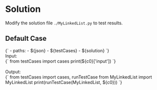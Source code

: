 


<Meta title="Data Structure/Linked List/[707] Design Linked List/Solution/Python" />

# Solution

Modify the solution file `./MyLinkedList.py` to test results.

## Default Case

<Canvas withSource="open">
  <Story name="Case 0" parameters={{ docs: { source: { code } } }} inline={false} height="130px">
    <py-env>
    {`
      - paths:
        - ${json}
        - ${testCases}
        - ${solution}
    `}
    </py-env>
    <div>
      <div>Input: </div>
      <py-script>
      {`
        from testCases import cases
        print(${c0}['input'])
      `}
      </py-script>
    </div>
    <br />
    <div>
      <div>Output: </div>
      <py-script>
      {`
        from testCases import cases, runTestCase
        from MyLinkedList import MyLinkedList
        print(runTestCase(MyLinkedList, ${c0}))
      `}
      </py-script>
    </div>
  </Story>
</Canvas>
